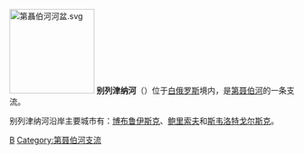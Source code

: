 [[File:第聶伯河河盆.svg|150px]]
'''别列津纳河'''（{{lang-be|Бярэ́зіна}}）位于[[白俄罗斯|白俄罗斯]]境内，是[[第聂伯河|第聂伯河]]的一条支流。

别列津纳河沿岸主要城市有：[[博布鲁伊斯克|博布鲁伊斯克]]、[[鲍里索夫|鲍里索夫]]和[[斯韦洛特戈尔斯克|斯韦洛特戈尔斯克]]。

{{commonscat}}
{{coord|display=title}}
{{belarus-geo-stub}}

[[Category:白俄罗斯河流|B]]
[[Category:第聂伯河支流|Category:第聂伯河支流]]